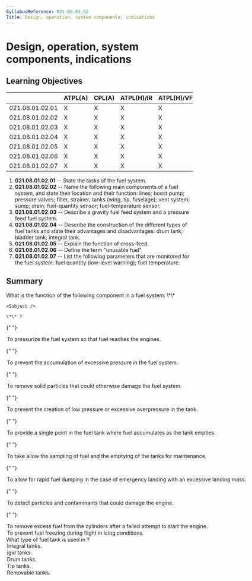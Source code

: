 ```yaml
---
SyllabusReference: 021.08.01.02
Title: Design, operation, system components, indications
---
```


# Design, operation, system components, indications

## Learning Objectives

|                 | ATPL(A) | CPL(A) | ATPL(H)/IR | ATPL(H)/VFR | CPL(H) | IR  | CBIR(A) |
| --------------- | ------- | ------ | ---------- | ----------- | ------ | --- | ------- |
| 021.08.01.02.01 | X       | X      | X          | X           | X      |     |         |
| 021.08.01.02.02 | X       | X      | X          | X           | X      |     |         |
| 021.08.01.02.03 | X       | X      | X          | X           | X      |     |         |
| 021.08.01.02.04 | X       | X      | X          | X           | X      |     |         |
| 021.08.01.02.05 | X       | X      | X          | X           | X      |     |         |
| 021.08.01.02.06 | X       | X      | X          | X           | X      |     |         |
| 021.08.01.02.07 | X       | X      | X          | X           | X      |     |         |

1.  **021.08.01.02.01** -- State the tasks of the fuel system.
2.  **021.08.01.02.02** -- Name the following main components of a fuel system,
    and state their location and their function: lines; boost pump; pressure
    valves; filter, strainer; tanks (wing, tip, fuselage); vent system; sump;
    drain; fuel-quantity sensor; fuel-temperature sensor.
3.  **021.08.01.02.03** -- Describe a gravity fuel feed system and a pressure
    feed fuel system.
4.  **021.08.01.02.04** -- Describe the construction of the different types of
    fuel tanks and state their advantages and disadvantages: drum tank; bladder
    tank; integral tank.
5.  **021.08.01.02.05** -- Explain the function of cross-feed.
6.  **021.08.01.02.06** -- Define the term "unusable fuel".
7.  **021.08.01.02.07** -- List the following parameters that are monitored for
    the fuel system: fuel quantity (low-level warning); fuel temperature.

## Summary

<Question id="CV2ZV15SWP" lo="021.08.01.02.02">
  <Text variant="oneCorrect">
    What is the function of the following component in a fuel system: \*\*

    <Subject />

    \*\* ?

  </Text>

{" "}

<Option subject={[["boost pump"]]}>
  To pressurize the fuel system so that fuel reaches the engines.
</Option>

{" "}

<Option subject={[["pressure valves", "relief valves"]]}>
  To prevent the accumulation of excessive pressure in the fuel system.
</Option>

{" "}

<Option subject={[["filter"], ["strainer"]]}>
  To remove solid particles that could otherwise damage the fuel system.
</Option>

{" "}

<Option subject={[["ventilation system"]]}>
  To prevent the creation of low pressure or excessive overpressure in the tank.
</Option>

{" "}

<Option subject={[["sump"]]}>
  To provide a single point in the fuel tank where fuel accumulates as the tank
  empties.
</Option>

{" "}

<Option subject={[["drain valve"]]}>
  To take allow the sampling of fuel and the emptying of the tanks for
  maintenance.
</Option>

{" "}

<Option>
  To allow for rapid fuel dumping in the case of emergency landing with an
  excessive landing mass.
</Option>

{" "}

<Option why="could be confused with 'filter' and 'strainer', but remember, these 2 devices are purely mechanical and they prevent the accumulation of particles, but don't detect them, at least not in any useful time.">
  To detect particles and contaminants that could damage the engine.
</Option>

{" "}

<Option>
  To remove excess fuel from the cylinders after a failed attempt to start the
  engine.
</Option>

  <Option>To prevent fuel freezing during flight in icing conditions.</Option>
</Question>

<Question id="IRRWA4K9AZ" lo="021.08.01.02.04">
  <Text variant="oneCorrect">
    What type of fuel tank is used in <Subject />?
  </Text>

  <Option subject={[["wet wing aircraft wing tanks"]]}>Integral tanks.</Option>
  <Option subject={[["dry wing aircraft wing tanks"]]}>igid tanks.</Option>
  <Option subject={[["dry wing aircraft wing tanks"]]}>Drum tanks.</Option>
  <Option subject={[["wingtips to store additional fuel"]]}>Tip tanks.</Option>
  <Option why="not relevant to LOs">Removable tanks.</Option>
</Question>
